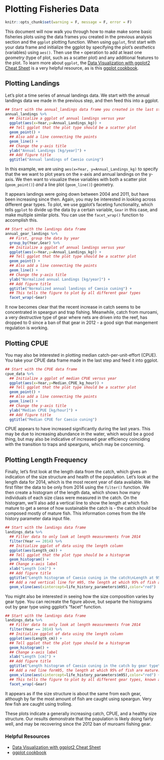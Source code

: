 # Plotting Fisheries Data

```r
knitr::opts_chunk$set(warning = F, message = F, error = F)
```

This document will now walk you through how to make make some basic fisheries plots using the data frames you created in the previous analysis section and the `ggplot` plotting function. When using `ggplot`, first start with your data frame and initialize the ggplot by specifying the plot's *aesthetics* (variables) using `aes()`. Then use the `+` operation to add at least one *geometry* (type of plot, such as a scatter plot) and any additional features to the plot. To learn more about `ggplot`, the [Data Visualization with ggplot2 Cheat Sheet](https://www.rstudio.com/wp-content/uploads/2016/11/ggplot2-cheatsheet-2.1.pdf) is a very helpful resource, as is this [ggplot cookbook](http://www.cookbook-r.com/Graphs/).

## Plotting Landings

Let's plot a time series of annual landings data. We start with the annual landings data we made in the previous step, and then feed this into a ggplot. 

```r
## Start with the annual_landings data frame you created in the last step
annual_landings %>%
  ## Initialize a ggplot of annual landings versus year
  ggplot(aes(x=Year,y=Annual_Landings_kg)) +
  ## Tell ggplot that the plot type should be a scatter plot
  geom_point() +
  ## Also add a line connecting the points
  geom_line() + 
  ## Change the y-axis title
  ylab("Annual Landings [kg/year]") + 
  ## Add figure title
  ggtitle("Annual landings of Caesio cuning") 
```

In this example, we are using `aes(x=Year, y=Annual_Landings_kg)` to specify that the we want to plot years on the x-axis and annual landings on the y-axis. We then want to visualize these variables with both a scatter plot (`geom_point()`) *and* a line plot (`geom_line()`) geometry. 

It appears landings were going down between 2004 and 2011, but have been increasing since then. Again, you may be interested in looking across different gear types. To plot, we use ggplot's faceting functionality, which tells `ggplot` to divide up the data by a certain variable, `Gear` in this case, and make multiple similar plots. You can use the `facet_wrap()` function to accomplish this.

```r
## Start with the landings data frame
annual_gear_landings %>% 
  ## First, group the data by year
  group_by(Year,Gear) %>% 
  ## Initialize a ggplot of annual landings versus year
  ggplot(aes(x=Year,y=Annual_Landings_kg)) +
  ## Tell ggplot that the plot type should be a scatter plot
  geom_point() +
  ## Also add a line connecting the points
  geom_line() + 
  ## Change the y-axis title
  ylab("Normalized annual Landings [kg/year]") + 
  ## Add figure title
  ggtitle("Normalized annual landings of Caesio cuning") +
  ## This tells the figure to plot by all different gear types
  facet_wrap(~Gear) 
```

It now becomes clear that the recent increase in catch seems to be concentrated in speargun and trap fishing. Meanwhile, catch from muroami, a very destructive type of gear where nets are driven into the reef, has dropped to 0 since a ban of that gear in 2012 -  a good sign that mangement regulation is working.

## Plotting CPUE

You may also be interested in plotting median catch-per-unit-effort (CPUE). You take your CPUE data frame made in the last step and feed it into ggplot.

```r
## Start with the CPUE data frame
cpue_data %>% 
  ## Initialize a ggplot of median CPUE versus year
  ggplot(aes(x=Year,y=Median_CPUE_kg_hour)) +
  ## Tell ggplot that the plot type should be a scatter plot
  geom_point() +
  ## Also add a line connecting the points
  geom_line() + 
  ## Change the y-axis title
  ylab("Median CPUE [kg/hour]") + 
  ## Add figure title
  ggtitle("Median CPUE for Caesio cuning") 
```

CPUE appears to have increased significantly during the last years. This may be due to increasing abundance in the water, which would be a good thing, but may also be indicative of increased gear efficiency coinciding with the transition to traps and spearguns, which may be concerning.

## Plotting Length Frequency
Finally, let's first look at the length data from the catch, which gives an indication of the size structure and health of the population. Let's look at the length data for 2014, which is the most recent year of data available. We first filter the data to be only from 2014 using the `filter()` function. We then create a histogram of the length data, which shows how many individuals of each size class were measured in the catch. On the histogram, we'll also add a vertical line to show the length at which fish mature to get a sense of how sustainable the catch is - the catch should be composed mostly of mature fish. This information comes from the life history parameter data input file.

```r
## Start with the landings data frame
landings_data %>% 
  ## Filter data to only look at length measurements from 2014
  filter(Year == 2014) %>% 
  ## Initialize ggplot of data using the length column
  ggplot(aes(Length_cm)) + 
  ## Tell ggplot that the plot type should be a histogram
  geom_histogram() + 
  ## Change x-axis label
  xlab("Length [cm]") + 
  ## Add figure title
  ggtitle("Length histogram of Caesio cuning in the catch\nLength at 95% maturity shown as a red line.") + 
  ## Add a red vertical line for m95, the length at which 95% of fish are mature. Any fish below this length may be immature. Use the life_history_parameter data frame to get this value.
  geom_vline(aes(xintercept=life_history_parameters$m95),color="red") 
```

You might also be interested in seeing how the size composition varies by gear type. You can recreate the figure above, but separte the histograms out by gear type using ggplot's "facet" function.

```r
## Start with the landings data frame
landings_data %>% 
  ## Filter data to only look at length measurements from 2014
  filter(Year == 2014) %>% 
  ## Initialize ggplot of data using the length column
  ggplot(aes(Length_cm)) + 
  ## Tell ggplot that the plot type should be a histogram
  geom_histogram() + 
  ## Change x-axis label
  xlab("Length [cm]") + 
  ## Add figure title
  ggtitle("Length histogram of Caesio cuning in the catch by gear type\nLength at 95% maturity shown as a red line.") + 
  ## Add a red line form95, the length at which 95% of fish are mature. Any fish below this length may be immature. Use the life_history_parameter data frame to get this value.
  geom_vline(aes(xintercept=life_history_parameters$m95),color="red") + 
  ## This tells the figure to plot by all different gear types, known as facetting
  facet_wrap(~Gear) 
```

It appears as if the size structure is about the same from each gear, although by far the most amount of fish are caught using speargun. Very few fish are caught using trolling.

These plots indicate a generally increasing catch, CPUE, and a healthy size structure. Our results demonstrate that the population is likely doing fairly well, and  may be recovering since the 2012 ban of muroami fishing gear.

### Helpful Resources
+ [Data Visualization with ggplot2 Cheat Sheet](https://www.rstudio.com/wp-content/uploads/2016/11/ggplot2-cheatsheet-2.1.pdf)
+ [ggplot cookbook](http://www.cookbook-r.com/Graphs/)